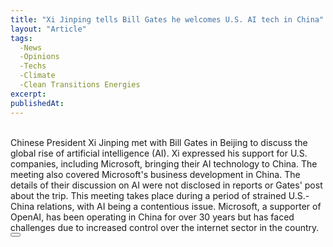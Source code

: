 ```yaml
---
title: "Xi Jinping tells Bill Gates he welcomes U.S. AI tech in China"
layout: "Article"
tags:
  -News
  -Opinions
  -Techs
  -Climate
  -Clean Transitions Energies
excerpt:
publishedAt:
---
```

<br/>
Chinese President Xi Jinping met with Bill Gates in Beijing to discuss the global rise of artificial intelligence (AI). Xi expressed his support for U.S. companies, including Microsoft, bringing their AI technology to China. The meeting also covered Microsoft's business development in China. The details of their discussion on AI were not disclosed in reports or Gates' post about the trip. This meeting takes place during a period of strained U.S.-China relations, with AI being a contentious issue. Microsoft, a supporter of OpenAI, has been operating in China for over 30 years but has faced challenges due to increased control over the internet sector in the country.
<br/>
<Button
  address="https://www.reuters.com/technology/chinas-xi-tells-bill-gates-he-welcomes-us-ai-tech-china-2023-06-16/?ref=futuretools.io"
  text="Source"
/>